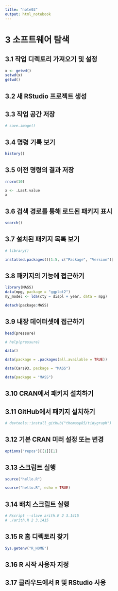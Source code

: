 ```yaml
---
title: "note03"
output: html_notebook
---
```


# 3 소프트웨어 탐색

## 3.1 작업 디렉토리 가져오기 및 설정

```r
x <- getwd()
setwd(x)
getwd()
```

## 3.2 새 RStudio 프로젝트 생성

## 3.3 작업 공간 저장

```r
# save.image()
```

## 3.4 명령 기록 보기

```r
history()
```

## 3.5 이전 명령의 결과 저장

```r
rnorm(10)
```

```r
x <- .Last.value
x
```

## 3.6 검색 경로를 통해 로드된 패키지 표시

```r
search()
```

## 3.7 설치된 패키지 목록 보기

```r
# library()
```

```r
installed.packages()[1:5, c("Package", "Version")]
```

## 3.8 패키지의 기능에 접근하기

```r
library(MASS)
data(mpg, package = "ggplot2")
my_model <- lda(cty ~ displ + year, data = mpg)
```

```r
detach(package:MASS)
```

## 3.9 내장 데이터셋에 접근하기

```r
head(pressure)
```

```r
# help(pressure)
```

```r
data()
```

```r
data(package = .packages(all.available = TRUE))
```

```r
data(Cars93, package = "MASS")
```

```r
data(package = "MASS")
```

## 3.10 CRAN에서 패키지 설치하기

## 3.11 GitHub에서 패키지 설치하기

```r
# devtools::install_github("thomasp85/tidygraph")
```

## 3.12 기본 CRAN 미러 설정 또는 변경

```r
options("repos")[[1]][1]
```

## 3.13 스크립트 실행

```r
source("hello.R")
```

```r
source("hello.R", echo = TRUE)
```

## 3.14 배치 스크립트 실행

```r
# Rscript --slave arith.R 2 3.1415
# ./arith.R 2 3.1415
```

## 3.15 R 홈 디렉토리 찾기

```r
Sys.getenv("R_HOME")
```

## 3.16 R 시작 사용자 지정

## 3.17 클라우드에서 R 및 RStudio 사용

